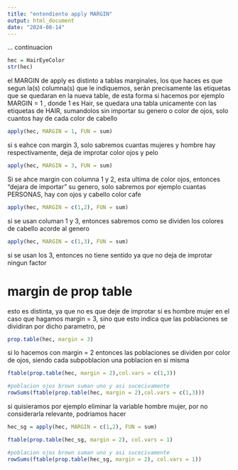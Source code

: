 ```yaml
---
title: "entendiento apply MARGIN"
output: html_document
date: "2024-08-14"
---
```

... continuacion

```r
hec = HairEyeColor
str(hec)
```

el MARGIN de apply es distinto a tablas marginales, los que haces es que segun la(s) columna(s) que le indiquemos, serán precisamente las etiquetas que se quedaran en la nueva table, de esta forma si hacemos por ejemplo MARGIN = 1 , donde 1 es Hair, se quedara una tabla unicamente con las etiquetas de HAIR, sumandolos sin importar su genero o color de ojos, solo cuantos hay de cada color de cabello

```R
apply(hec, MARGIN = 1, FUN = sum)
```

si s eahce con margin 3, solo sabremos cuantas mujeres y hombre hay respectivamente, deja de improtar color ojos y pelo

```R
apply(hec, MARGIN = 3, FUN = sum)
```


Si se ahce margin con columna 1 y 2, esta ultima de color ojos, entonces "dejara de importar" su genero, solo sabremos por ejemplo cuantas PERSONAS, hay con ojos y cabello color cafe

```R
apply(hec, MARGIN = c(1,2), FUN = sum)
```

si se usan columan 1 y 3, entonces sabremos como se dividen los colores de cabello acorde al genero

```R
apply(hec, MARGIN = c(1,3), FUN = sum)
```

si se usan los 3, entonces no tiene sentido ya que no deja de improtar ningun factor

# margin de prop table

esto es distinta, ya que no es que deje de improtar si es hombre mujer en el caso que hagamos margin = 3, sino que esto indica que las poblaciones se dividiran por dicho parametro, pe

```r
prop.table(hec, margin = 3)
```

si lo hacemos con margin = 2 entonces las poblaciones se dividen por color de ojos, siendo cada subpoblacion una poblacion en si misma

```r
ftable(prop.table(hec, margin = 2),col.vars = c(1,3))

#poblacion ojos brown suman uno y asi sucecivamente
rowSums(ftable(prop.table(hec, margin = 2),col.vars = c(1,3)))
```

si quisieramos por ejemplo eliminar la variable hombre mujer, por no considerarla relevante, podriamos hacer

```r
hec_sg = apply(hec, MARGIN = c(1,2), FUN = sum)

ftable(prop.table(hec_sg, margin = 2), col.vars = 1)

#poblacion ojos brown suman uno y asi sucecivamente
rowSums(ftable(prop.table(hec_sg, margin = 2), col.vars = 1))
```




